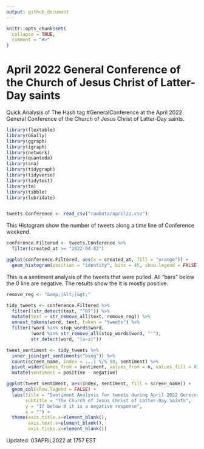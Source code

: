 ```yaml
---
output: github_document
---
```


<!-- README.md is generated from README.Rmd. Please edit that file -->

```r
knitr::opts_chunk$set(
  collapse = TRUE,
  comment = "#>"
)
```

# April 2022 General Conference of the Church of Jesus Christ of Latter-Day saints

<!-- badges: start -->
<!-- badges: end -->

Quick Analysis of The Hash tag #GeneralConference at the April 2022 General Conference of the Church of Jesus Christ of Latter-Day saints. 



```r
library(flextable)
library(GGally)
library(ggraph)
library(igraph)
library(network)
library(quanteda)
library(sna)
library(tidygraph)
library(tidyverse)
library(tidytext)
library(tm)
library(tibble)
library(lubridate)


tweets.Conference <- read_csv("rawData/april22.csv")
```
This Histogram show the number of tweets along a time line of Conference weekend. 


```r
conference.Filtered <- tweets.Conference %>% 
  filter(created_at >= "2022-04-02")

ggplot(conference.Filtered, aes(x = created_at, fill = "orange")) +
  geom_histogram(position = "identity", bins = 45, show.legend = FALSE)
```

This is a sentiment analysis of the tweets that were pulled. All "bars" below the 0 line are negative. The results show the it is mostly positive.


```r
remove_reg <- "&amp;|&lt;|&gt;"

tidy_tweets <- conference.Filtered %>% 
  filter(!str_detect(text, "^RT")) %>%
  mutate(text = str_remove_all(text, remove_reg)) %>%
  unnest_tokens(word, text, token = "tweets") %>%
  filter(!word %in% stop_words$word,
         !word %in% str_remove_all(stop_words$word, "'"),
         str_detect(word, "[a-z]"))

tweet_sentiment <- tidy_tweets %>%
  inner_join(get_sentiments("bing")) %>%
  count(screen_name, index = ...1 %/% 80, sentiment) %>%
  pivot_wider(names_from = sentiment, values_from = n, values_fill = 0) %>% 
  mutate(sentiment = positive - negative)

ggplot(tweet_sentiment, aes(index, sentiment, fill = screen_name)) +
  geom_col(show.legend = FALSE) +
  labs(title = "Sentiment Analysis for tweets during April 2022 Gerernal Conference",
       subtitle = "The Church of Jesus Christ of Latter-Day Saints", 
       y = "If below 0 it is a negative response", 
       x = "") +
  theme(axis.title.x=element_blank(),
        axis.text.x=element_blank(),
        axis.ticks.x=element_blank())
```


Updated: 03APRIL2022 at 1757 EST
